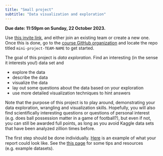 ```yaml
---
title: "Small project"
subtitle: "Data visualization and exploration"
---
```



::: callout-important
**Due date: 11:59pm on Sunday, 22 October 2023.**
:::

::: callout-note
Use [this invite link](https://classroom.github.com/a/3kOhGyFn), and either join an existing team or create a new one. Once this is done, go to the [course GitHub organization](https://github.com/MATH-517) and locate the repo titled `mini-project-TEAM-NAME` to get started.
:::



The goal of this project is *data exploration*. Find an interesting (in the sense it interests you!) data set and

* explore the data
* describe the data
* visualize the data
* lay out some questions about the data based on your exploration
* use more detailed visualization techniques to hint answers


Note that the purpose of this project is to play around, demonstrating your data exploration, wrangling and visualization skills. Hopefully, you will also find scientifically interesting questions or questions of personal interest (e.g. does ball possession matter in a game of football?), but even if not, you can still be awarded full points, as long as you avoid Kaggle data sets that have been analyzed zillion times before. 


 The first step should be done individually. [Here](../resources/week-02/mini-project-example.qmd) is an example of what your report could look like. See the [this page](project-tips-resources.qmd) for some tips and resources (e.g. example datasets).

